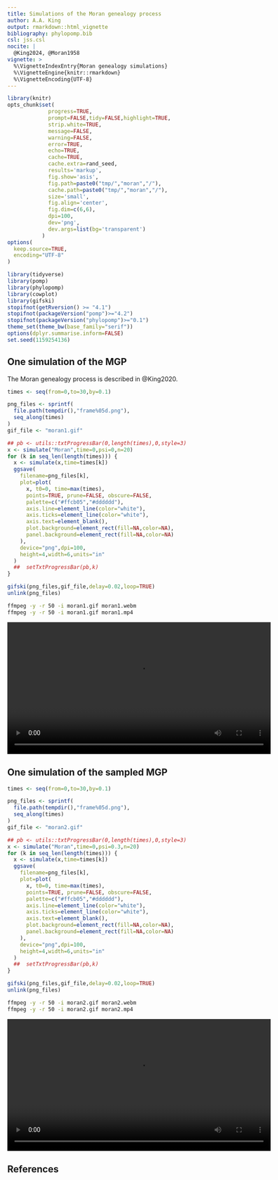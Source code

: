 ```yaml
---
title: Simulations of the Moran genealogy process
author: A.A. King
output: rmarkdown::html_vignette
bibliography: phylopomp.bib
csl: jss.csl
nocite: |
  @King2024, @Moran1958
vignette: >
  %\VignetteIndexEntry{Moran genealogy simulations}
  %\VignetteEngine{knitr::rmarkdown}
  %\VignetteEncoding{UTF-8}
---
```

	
```r
library(knitr)
opts_chunk$set(
             progress=TRUE,
             prompt=FALSE,tidy=FALSE,highlight=TRUE,
             strip.white=TRUE,
             message=FALSE,
             warning=FALSE,
             error=TRUE,
             echo=TRUE,
             cache=TRUE,
             cache.extra=rand_seed,
             results='markup',
             fig.show='asis',
             fig.path=paste0("tmp/","moran","/"),
             cache.path=paste0("tmp/","moran","/"),
             size='small',
             fig.align='center',
             fig.dim=c(6,6),
             dpi=100,
             dev='png',
             dev.args=list(bg='transparent')
           )
options(
  keep.source=TRUE,
  encoding="UTF-8"
)
```
 
```r
library(tidyverse)
library(pomp)
library(phylopomp)
library(cowplot)
library(gifski)
stopifnot(getRversion() >= "4.1")
stopifnot(packageVersion("pomp")>="4.2")
stopifnot(packageVersion("phylopomp")>="0.1")
theme_set(theme_bw(base_family="serif"))
options(dplyr.summarise.inform=FALSE)
set.seed(1159254136)
```
 
## One simulation of the MGP

The Moran genealogy process is described in @King2020.

```r
times <- seq(from=0,to=30,by=0.1)

png_files <- sprintf(
  file.path(tempdir(),"frame%05d.png"),
  seq_along(times)
)
gif_file <- "moran1.gif"

## pb <- utils::txtProgressBar(0,length(times),0,style=3)
x <- simulate("Moran",time=0,psi=0,n=20)
for (k in seq_len(length(times))) {
  x <- simulate(x,time=times[k])
  ggsave(
    filename=png_files[k],
    plot=plot(
      x, t0=0, time=max(times),
      points=TRUE, prune=FALSE, obscure=FALSE,
      palette=c("#ffcb05","#dddddd"),
      axis.line=element_line(color="white"),
      axis.ticks=element_line(color="white"),
      axis.text=element_blank(),
      plot.background=element_rect(fill=NA,color=NA),
      panel.background=element_rect(fill=NA,color=NA)
    ),
    device="png",dpi=100,
    height=4,width=6,units="in"
  )
  ##  setTxtProgressBar(pb,k)
}

gifski(png_files,gif_file,delay=0.02,loop=TRUE)
unlink(png_files)
```

```bash
ffmpeg -y -r 50 -i moran1.gif moran1.webm
ffmpeg -y -r 50 -i moran1.gif moran1.mp4
```

<video width="600" controls>
<source src="moran1.mp4" type="video/mp4"/>
<source src="moran1.webm" type="video/webm"/>
Your browser does not support the video element.
</video>

## One simulation of the sampled MGP

```r
times <- seq(from=0,to=30,by=0.1)

png_files <- sprintf(
  file.path(tempdir(),"frame%05d.png"),
  seq_along(times)
)
gif_file <- "moran2.gif"

## pb <- utils::txtProgressBar(0,length(times),0,style=3)
x <- simulate("Moran",time=0,psi=0.3,n=20)
for (k in seq_len(length(times))) {
  x <- simulate(x,time=times[k])
  ggsave(
    filename=png_files[k],
    plot=plot(
      x, t0=0, time=max(times),
      points=TRUE, prune=FALSE, obscure=FALSE,
      palette=c("#ffcb05","#dddddd"),
      axis.line=element_line(color="white"),
      axis.ticks=element_line(color="white"),
      axis.text=element_blank(),
      plot.background=element_rect(fill=NA,color=NA),
      panel.background=element_rect(fill=NA,color=NA)
    ),
    device="png",dpi=100,
    height=4,width=6,units="in"
  )
  ##  setTxtProgressBar(pb,k)
}

gifski(png_files,gif_file,delay=0.02,loop=TRUE)
unlink(png_files)
```

```bash
ffmpeg -y -r 50 -i moran2.gif moran2.webm
ffmpeg -y -r 50 -i moran2.gif moran2.mp4
```

<video width="600" controls>
<source src="moran2.mp4" type="video/mp4"/>
<source src="moran2.webm" type="video/webm"/>
Your browser does not support the video element.
</video>

## References
